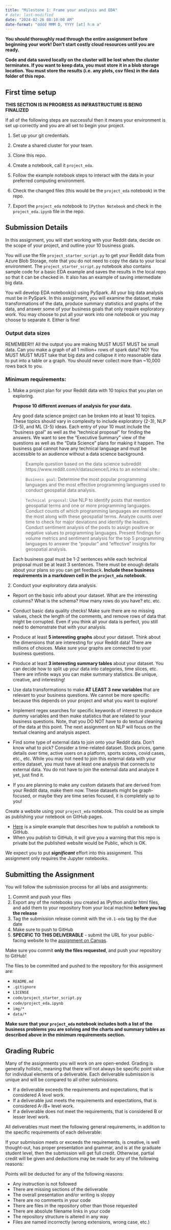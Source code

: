 ```yaml
---
title: "Milestone 1: Frame your analysis and EDA"
# date: last-modified
date: "2024-02-26 08:10:00 AM"
date-format: "dddd MMM D, YYYY [at] h:m a"
---
```


**You should thoroughly read through the entire assignment before beginning your work! Don't start costly cloud resources until you are ready.**

**Code and data saved locally on the cluster will be lost when the cluster terminates. If you want to keep data, you must store it in a blob storage location. You must store the results (i.e. any plots, csv files) in the data folder of this repo.**

## First time setup

**THIS SECTION IS IN PROGRESS AS INFRASTRUCTURE IS BEING FINALIZED**

<!-- If this is your first time working on this repo, then you would need to perform the following steps. The details of how these steps are to be performed are available [ADB Setup guide](adb_setup.md). -->

If all of the following steps are successful then it means your environment is set up correctly and you are all set to begin your project.

1. Set up your git credentials.

1. Create a shared cluster for your team.

1. Clone this repo.

1. Create a notebook, call it `project_eda`.

1. Follow the example notebook steps to interact with the data in your preferred computing environment.

1. Check the changed files (this would be the `project_eda` notebook) in the repo.

1. Export the `project_eda` notebook to `IPython Notebook` and check in the `project_eda.ipynb` file in the repo.

## Submission Details

In this assignment, you will start working with your Reddit data, decide on the scope of your project, and outline your 10 business goals. 

You will use the file `project_starter_script.py` to get your Reddit data from Azure Blob Storage, note that you do not need to copy the data to your local environment. The `project_starter_script.py` notebook also contains sample code for a basic EDA example and saves the results in the local repo so that it can be checked in. It also has an example of saving intermediate big data.

You will develop EDA notebook(s) using PySpark. All your big data analysis must be in PySpark. In this assignment, you will examine the dataset, make transformations of the data, produce summary statistics and graphs of the data, and answer some of your business goals that only require exploratory work. You may choose to put all your work into one notebook or you may choose to separate it. Either is fine!

::: {.callout-important}
### Output data sizes
REMEMBER!!! All the output you are making MUST MUST MUST be small data. Can you make a graph of all 1 million+ rows of spark data? NO! You MUST MUST MUST take that big data and collapse it into reasonable data to put into a table or a graph. You should never collect more than ~10,000 rows back to you.
:::

### Minimum requirements:

1. Make a project plan for your Reddit data with 10 topics that you plan on exploring.

   <b>Propose 10 different avenues of analysis for your data.</b>

    Any good data science project can be broken into at least 10 topics. These topics should vary in complexity to include exploratory (2-3), NLP (3-5), and ML (3-5) ideas. Each entry of your 10 must include the "business goal" as well as the "technical proposal" for finding the answers. We want to see the "Executive Summary" view of the questions as well as the "Data Science" plans for making it happen. The business goal cannot have any technical language and must be accessible to an audience without a data science background.

    >Example question based on the data science subreddit https://www.reddit.com/r/datascience/Links to an external site.:

    >`Business goal`: Determine the most popular programming languages and the most effective programming languages used to conduct geospatial data analysis.  
    
    >`Technical proposal`: Use NLP to identify posts that mention geospatial terms and one or more programming languages. Conduct counts of which programming languages are mentioned the most along with these geospatial terms. Analyze counts over time to check for major deviations and identify the leaders. Conduct sentiment analysis of the posts to assign positive or negative values to programming languages. Present findings for volume metrics and sentiment analysis for the top 5 programming languages to answer the "popular" and "effective" insights for geospatial analysis.

    Each business goal must be 1-2 sentences while each technical proposal must be at least 3 sentences. There must be enough details about your plans so you can get feedback.<b> Include these business requirements in a markdown cell in the `project_eda` notebook.</b>

1. Conduct your exploratory data analysis.

-   Report on the basic info about your dataset. What are the interesting columns? What is the schema? How many rows do you have? etc. etc.

-   Conduct basic data quality checks! Make sure there are no missing values, check the length of the comments, and remove rows of data that might be corrupted. Even if you think all your data is perfect, you still need to demonstrate that with your analysis.

-   Produce at least **5 interesting graphs** about your dataset. Think about the dimensions that are interesting for your Reddit data! There are millions of choices. Make sure your graphs are connected to your business questions.

-   Produce at least **3 interesting summary tables** about your dataset. You can decide how to split up your data into categories, time slices, etc. There are infinite ways you can make summary statistics. Be unique, creative, and interesting!

-   Use data transformations to make **AT LEAST 3 new variables** that are relevant to your business questions. We cannot be more specific because this depends on your project and what you want to explore!

-   Implement regex searches for specific keywords of interest to produce dummy variables and then make statistics that are related to your business questions. Note, that you DO NOT have to do textual cleaning of the data at this point. The next assignment on NLP will focus on the textual cleaning and analysis aspect.

-   Find some type of external data to join onto your Reddit data. Don't know what to pick? Consider a time-related dataset. Stock prices, game details over time, active users on a platform, sports scores, covid cases, etc., etc. While you may not need to join this external data with your entire dataset, you must have at least one analysis that connects to external data. You do not have to join the external data and analyze it yet, just find it.

-   If you are planning to make any custom datasets that are derived from your Reddit data, make them now. These datasets might be graph-focused, or maybe they are time series focused, it is completely up to you!


Create a website using your `project_eda` notebook. This could be as simple as publishing your notebook on GitHub pages.

- [Here](https://www.geeksforgeeks.org/publish-jupiter-notebook-file-as-web-app/) is a simple example that describes how to publish a notebook to GitHub.
- When you publish to GitHub, it will give you a warning that this repo is private but the published website would be Public, which is OK.

We expect you to put ***significant*** effort into this assignment. This assignment only requires the Jupyter notebooks.

## Submitting the Assignment

You will follow the submission process for all labs and assignments:

1. Commit and push your files
1. Export any of the notebooks you created as IPython and/or html files, and add them to your repository from your local machine **before you tag the release**
1. Tag the submission release commit with the `v0.1-eda` tag by the due date
1. Make sure to push to GitHub
1. **SPECIFIC TO THIS DELIVERABLE** - submit the URL for your public-facing website to the [assignment on Canvas](https://georgetown.instructure.com/courses/172712/assignments/958317).

Make sure you commit **only the files requested**, and push your repository to GitHub!

The files to be committed and pushed to the repository for this assignment are:

-   `README.md`
-   `.gitignore`
-   `LICENSE`
-   `code/project_starter_script.py`
-   `code/project_eda.ipynb`
-   `img/*`
-   `data/*`

<b>Make sure that your `project_eda` notebook includes both a list of the business problems you are solving and the charts and summary tables as described above in the minimum requirements section.</b>

## Grading Rubric

Many of the assignments you will work on are open-ended. Grading is generally holistic, meaning that there will not always be specific point value for individual elements of a deliverable. Each deliverable submission is unique and will be compared to all other submissions.

- If a deliverable exceeds the requirements and expectations, that is considered A level work.
- If a deliverable just meets the requirements and expectations, that is considered A-/B+ level work.
- If a deliverable does not meet the requirements, that is considered B or lesser level work.

All deliverables must meet the following general requirements, in addition to the specific requirements of each deliverable:

If your submission meets or exceeds the requirements, is creative, is well thought-out, has proper presentation and grammar, and is at the graduate student level, then the submission will get full credit. Otherwise, partial credit will be given and deductions may be made for any of the following reasons:

Points will be deducted for any of the following reasons:

- Any instruction is not followed
- There are missing sections of the deliverable
- The overall presentation and/or writing is sloppy
- There are no comments in your code
- There are files in the repository other than those requested
- There are absolute filename links in your code
- The repository structure is altered in any way
- Files are named incorrectly (wrong extensions, wrong case, etc.)
